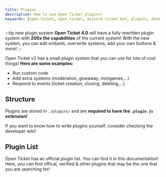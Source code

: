 ```yaml
---
title: Plugins
description: How to use Open Ticket plugins?
keywords: [open-ticket, open ticket, discord ticket bot, plugins, developer, api]
---
```

<head>
    <link rel="apple-touch-icon" href="/img/logo_vertical.png"/>
</head>

:::tip new plugin system
<InlineLink isdoc="true" url="docs/openticket-4">**Open Ticket 4.0**</InlineLink> will have a fully rewritten plugin system with <C color="green">**200x the capabilities**</C> of the current system!
With the new system, you can edit embeds, overwrite systems, add your own buttons & more!
:::

Open Ticket v3 has a small plugin system that you can use for lots of cool things! **Here are some examples:**
- Run custom code
- Add extra systems (moderation, giveaway, minigames,...)
- Respond to events (ticket creation, closing, deleting,...)

## Structure
Plugins are stored in `./plugins/` and are <C color="red">**required to have the `.plugin.js` extension!**</C>

If you want to know how to write plugins yourself, consider checking the developer wiki!
<LinkBlock mode="emoji" emoji="🖥️" isdoc="true" url="developer/get-started" name="Developer: Get Started!" description="A perfect beginner guide for writing OT Plugins!"></LinkBlock>

## Plugin List
Open Ticket has an official plugin list. You can find it in this documentation! Here, you can find offical, verified & other plugins that may be the one that you are searching for!
<LinkBlock mode="emoji" emoji="📜" isdoc="true" url="plugin/list" name="Plugin List!" description="A list of all known public plugins!"></LinkBlock>